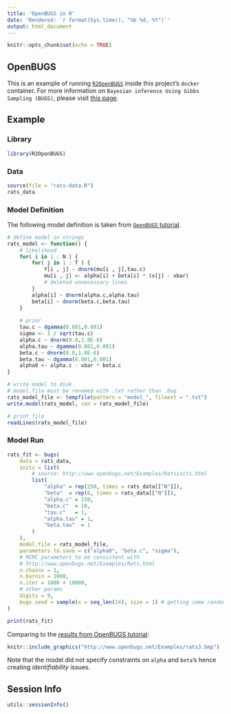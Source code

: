```yaml
---
title: 'OpenBUGS in R'
date: 'Rendered: `r format(Sys.time(), "%b %d, %Y")`'
output: html_document
---
```


```r
knitr::opts_chunk$set(echo = TRUE)
```

## OpenBUGS 

This is an example of running [`R2OpenBUGS`](https://cran.r-project.org/web/packages/R2OpenBUGS/index.html) inside this project's `docker` container. For more information on `Bayesian inference Using Gibbs Sampling (BUGS)`, please visit [this page](http://www.openbugs.net/w/FrontPage). 

## Example 

### Library

```r
library(R2OpenBUGS)
```

### Data 
```r
source(file = "rats-data.R")
rats_data
```

### Model Definition 

The following model definition is taken from [`OpenBUGS` tutorial](http://www.openbugs.net/Examples/Rats.html). 

```r
# define model in strings 
rats_model <- function() {
    # likelihood 
    for( i in 1 : N ) {
        for( j in 1 : T ) {
            Y[i , j] ~ dnorm(mu[i , j],tau.c)
            mu[i , j] <- alpha[i] + beta[i] * (x[j] - xbar)
            # deleted unnecessary lines
        }
        alpha[i] ~ dnorm(alpha.c,alpha.tau)
        beta[i] ~ dnorm(beta.c,beta.tau)
    }
    
    # prior 
    tau.c ~ dgamma(0.001,0.001)
    sigma <- 1 / sqrt(tau.c)
    alpha.c ~ dnorm(0.0,1.0E-6)   
    alpha.tau ~ dgamma(0.001,0.001)
    beta.c ~ dnorm(0.0,1.0E-6)
    beta.tau ~ dgamma(0.001,0.001)
    alpha0 <- alpha.c - xbar * beta.c 
}

# write model to disk 
# model.file must be renamed with .txt rather than .bug
rats_model_file <- tempfile(pattern = "model_", fileext = ".txt") 
write.model(rats_model, con = rats_model_file)

# print file 
readLines(rats_model_file)
```

### Model Run

```r
rats_fit <- bugs(
    data = rats_data,
    inits = list(
        # source: http://www.openbugs.net/Examples/Ratsinits.html
        list(
            "alpha" = rep(250, times = rats_data[["N"]]),
            "beta"  = rep(6, times = rats_data[["N"]]),
            "alpha.c" = 150,
            "beta.c"  = 10,
            "tau.c"   = 1,
            "alpha.tau" = 1,
            "beta.tau"  = 1
        )
    ),
    model.file = rats_model_file, 
    parameters.to.save = c("alpha0", "beta.c", "sigma"), 
    # MCMC parameters to be consistent with
    # http://www.openbugs.net/Examples/Rats.html
    n.chains = 1,
    n.burnin = 1000,
    n.iter = 1000 + 10000, 
    # other params 
    digits = 9, 
    bugs.seed = sample(x = seq_len(14), size = 1) # getting some randomness 
)
```

```r
print(rats_fit)
```

Comparing to the [results from OpenBUGS tutorial](http://www.openbugs.net/Examples/Rats.html): 

```r
knitr::include_graphics("http://www.openbugs.net/Examples/rats3.bmp")
```

Note that the model did not specify constraints on `alpha` and `beta`'s hence creating *identifiability* issues. 

## Session Info

```r
utils::sessionInfo()
```

